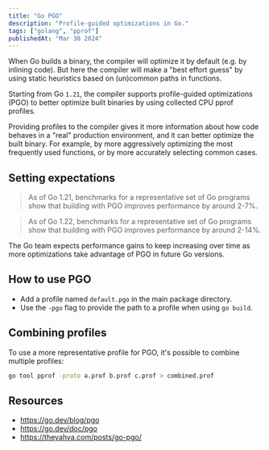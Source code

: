 ```yaml
---
title: "Go PGO"
description: "Profile-guided optimizations in Go."
tags: ["golang", "pprof"]
publishedAt: "Mar 30 2024"
---
```


When Go builds a binary, the compiler will optimize it by default (e.g. by inlining code). But here the compiler will make a "best effort guess" by using static heuristics based on (un)common paths in functions.

Starting from Go `1.21`, the compiler supports profile-guided optimizations (PGO) to better optimize built binaries by using collected CPU pprof profiles.

Providing profiles to the compiler gives it more information about how code behaves in a "real" production environment, and it can better optimize the built binary. For example, by more aggressively optimizing the most frequently used functions, or by more accurately selecting common cases.

## Setting expectations

> As of Go 1.21, benchmarks for a representative set of Go programs show that building with PGO improves performance by around 2-7%.

> As of Go 1.22, benchmarks for a representative set of Go programs show that building with PGO improves performance by around 2-14%.

The Go team expects performance gains to keep increasing over time as more optimizations take advantage of PGO in future Go versions.

## How to use PGO

- Add a profile named `default.pgo` in the main package directory.
- Use the `-pgo` flag to provide the path to a profile when using `go build`.

## Combining profiles

To use a more representative profile for PGO, it's possible to combine multiple profiles:

```sh
go tool pprof -proto a.prof b.prof c.prof > combined.prof
```

## Resources

- https://go.dev/blog/pgo
- https://go.dev/doc/pgo
- https://theyahya.com/posts/go-pgo/
